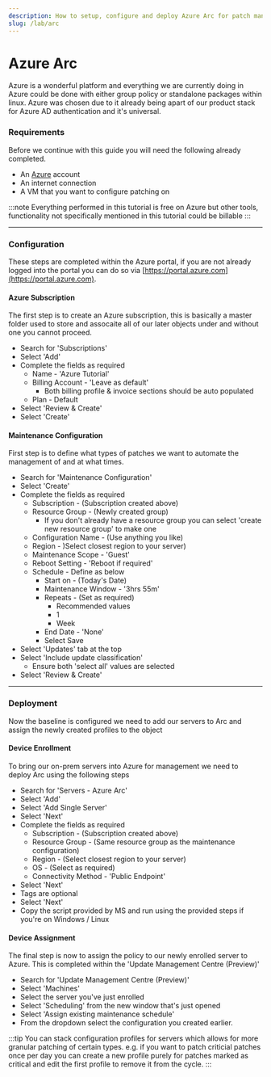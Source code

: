 ```yaml
---
description: How to setup, configure and deploy Azure Arc for patch management.
slug: /lab/arc
---
```


# Azure Arc 

Azure is a wonderful platform and everything we are currently doing in Azure could be done with either group policy or standalone packages within linux. Azure was chosen due to it already being apart of our product stack for Azure AD authentication and it's universal.

### Requirements

Before we continue with this guide you will need the following already completed.

- An [Azure](https://azure.com) account
- An internet connection
- A VM that you want to configure patching on 

:::note 
Everything performed in this tutorial is free on Azure but other tools, functionality not specifically mentioned in this tutorial could be billable
:::

---

### Configuration 

These steps are completed within the Azure portal, if you are not already logged into the portal you can do so via [https://portal.azure.com](https://portal.azure.com).

#### Azure Subscription

The first step is to create an Azure subscription, this is basically a master folder used to store and assocaite all of our later objects under and without one you cannot proceed.

- Search for 'Subscriptions'
- Select 'Add'
- Complete the fields as required
  - Name - 'Azure Tutorial'
  - Billing Account - 'Leave as default'
    - Both billing profile & invoice sections should be auto populated
  - Plan - Default 
- Select 'Review & Create'
- Select 'Create'


#### Maintenance Configuration

First step is to define what types of patches we want to automate the management of and at what times.

- Search for 'Maintenance Configuration'
- Select 'Create'
- Complete the fields as required
  - Subscription - (Subscription created above)
  - Resource Group - (Newly created group)
    - If you don't already have a resource group you can select 'create new resource group' to make one
  - Configuration Name - (Use anything you like)
  - Region - )Select closest region to your server)
  - Maintenance Scope - 'Guest'
  - Reboot Setting - 'Reboot if required'
  - Schedule - Define as below
    - Start on - (Today's Date)
    - Maintenance Window - '3hrs 55m'
    - Repeats - (Set as required)
      - Recommended values
      - 1
      - Week
    - End Date - 'None'
    - Select Save
- Select 'Updates' tab at the top
- Select 'Include update classification'
  - Ensure both 'select all' values are selected
- Select 'Review & Create'

---

### Deployment

Now the baseline is configured we need to add our servers to Arc and assign the newly created profiles to the object

#### Device Enrollment

To bring our on-prem servers into Azure for management we need to deploy Arc using the following steps

- Search for 'Servers - Azure Arc'
- Select 'Add'
- Select 'Add Single Server'
- Select 'Next'
- Complete the fields as required
  - Subscription - (Subscription created above)
  - Resource Group - (Same resource group as the maintenance configuration)
  - Region - (Select closest region to your server)
  - OS - (Select as required)
  - Connectivity Method - 'Public Endpoint'
- Select 'Next'
- Tags are optional 
- Select 'Next'
- Copy the script provided by MS and run using the provided steps if you're on Windows / Linux

#### Device Assignment

The final step is now to assign the policy to our newly enrolled server to Azure. This is completed within the 'Update Management Centre (Preview)'

- Search for 'Update Management Centre (Preview)'
- Select 'Machines'
- Select the server you've just enrolled
- Select 'Scheduling' from the new window that's just opened
- Select 'Assign existing maintenance schedule'
- From the dropdown select the configuration you created earlier.

:::tip
You can stack configuration profiles for servers which allows for more granular patching of certain types. e.g. if you want to patch criticial patches once per day you can create a new profile purely for patches marked as critical and edit the first profile to remove it from the cycle.
:::